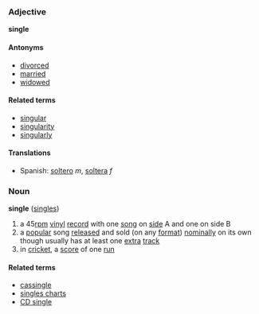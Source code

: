 ===Adjective===
'''single'''

====Antonyms====
*[[divorced]]
*[[married]]
*[[widowed]]

====Related terms====
*[[singular]]
*[[singularity]]
*[[singularly]]

====Translations====
*Spanish: [[soltero]] ''m'', [[soltera]] ''f''

===Noun===
'''single''' ([[singles]])

# a 45[[rpm]] [[vinyl]] [[record]] with one [[song]] on [[side]] A and one on side B
# a [[popular]] song [[release]]d and sold (on any [[format]]) [[nominal]]ly on its own though usually has at least one [[extra]] [[track]]
# in [[cricket]], a [[score]] of one [[run]]

====Related terms====
*[[cassingle]]
*[[singles charts]]
*[[CD single]]